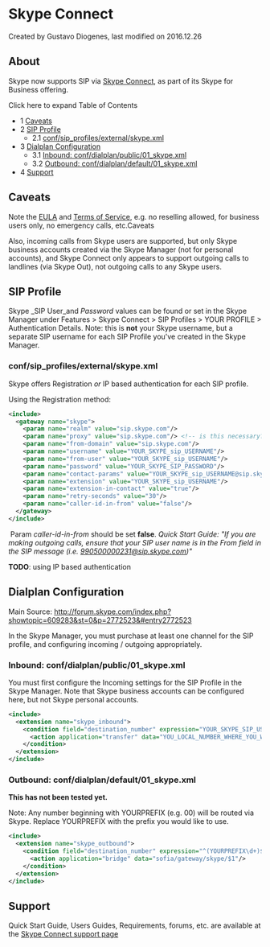 
# Skype Connect 

 Created by  Gustavo Diogenes, last modified on 2016.12.26

## About

Skype now supports SIP via [Skype Connect](http://www.skype.com/intl/en-us/business/skype-connect/), as part of its Skype for Business offering.

Click here to expand Table of Contents

* 1 [Caveats](#caveats)
* 2 [SIP Profile](#sip-profile)  
   * 2.1 [conf/sip\_profiles/external/skype.xml](#confsip_profilesexternalskypexml)
* 3 [Dialplan Configuration](#dialplan-configuration)  
   * 3.1 [Inbound: conf/dialplan/public/01\_skype.xml](#inbound-confdialplanpublic01_skypexml)  
   * 3.2 [Outbound: conf/dialplan/default/01\_skype.xml](#outbound-confdialplandefault01_skypexml)
* 4 [Support](#support)

## Caveats

Note the [EULA](http://www.skype.com/intl/en-us/legal/business/eula/) and [Terms of Service](http://www.skype.com/intl/en-us/legal/business/terms/), e.g. no reselling allowed, for business users only, no emergency calls, etc.Caveats

Also, incoming calls from Skype users are supported, but only Skype business accounts created via the Skype Manager (not for personal accounts), and Skype Connect only appears to support outgoing calls to landlines (via Skype Out), not outgoing calls to any Skype users.

## SIP Profile

Skype _SIP User_and _Password_ values can be found or set in the Skype Manager under Features > Skype Connect > SIP Profiles > YOUR PROFILE > Authentication Details. Note: this is **not** your Skype username, but a separate SIP username for each SIP Profile you've created in the Skype Manager.

### conf/sip_profiles/external/skype.xml

Skype offers Registration _or_ IP based authentication for each SIP profile.

Using the Registration method:

```xml
<include>
  <gateway name="skype">
    <param name="realm" value="sip.skype.com"/>
    <param name="proxy" value="sip.skype.com"/> <!-- is this necessary? it's the same as realm -->
    <param name="from-domain" value="sip.skype.com"/>
    <param name="username" value="YOUR_SKYPE_sip_USERNAME"/>
    <param name="from-user" value="YOUR_SKYPE_sip_USERNAME"/>
    <param name="password" value="YOUR_SKYPE_SIP_PASSWORD"/>
    <param name="contact-params" value="YOUR_SKYPE_sip_USERNAME@sip.skype.com"/>
    <param name="extension" value="YOUR_SKYPE_sip_USERNAME"/>
    <param name="extension-in-contact" value="true"/>
    <param name="retry-seconds" value="30"/>
    <param name="caller-id-in-from" value="false"/>
  </gateway>
</include>
```

 Param _caller-id-in-from_ should be set **false**. _Quick Start Guide: "If you are making outgoing calls, ensure that your SIP user name is in the From field in the SIP message (i.e. [990500000231@sip.skype.com](mailto:990500000231@sip.skype.com))"_

**TODO**: using IP based authentication

## Dialplan Configuration

Main Source: <http://forum.skype.com/index.php?showtopic=609283&st=0&p=2772523&#entry2772523>

In the Skype Manager, you must purchase at least one channel for the SIP profile, and configuring incoming / outgoing appropriately.

### Inbound: conf/dialplan/public/01_skype.xml

You must first configure the Incoming settings for the SIP Profile in the Skype Manager. Note that Skype business accounts can be configured here, but not Skype personal accounts.

```xml
<include>
  <extension name="skype_inbound">
    <condition field="destination_number" expression="YOUR_SKYPE_SIP_USERNAME">
      <action application="transfer" data="YOU_LOCAL_NUMBER_WHERE_YOU_Want_TRANSFER_SKYPE_CALL XML default"/>
    </condition>
  </extension>
</include>
```

### Outbound: conf/dialplan/default/01_skype.xml

**This has not been tested yet.**

Note: Any number beginning with YOURPREFIX (e.g. 00) will be routed via Skype. Replace YOURPREFIX with the prefix you would like to use.

```xml
<include>
  <extension name="skype_outbound">
    <condition field="destination_number" expression="^(YOURPREFIX\d+)$">
      <action application="bridge" data="sofia/gateway/skype/$1"/>
    </condition>
  </extension>
</include>
```

## Support

Quick Start Guide, Users Guides, Requirements, forums, etc. are available at the [Skype Connect support page](https://support.skype.com/en/faq/FA10549/what-is-skype-connect-and-how-does-it-work)


